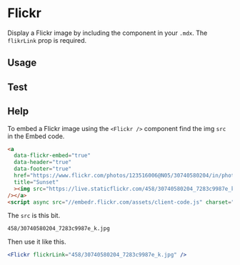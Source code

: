 

<Meta title="Components/Flickr" component={Flickr} />

# Flickr

Display a Flickr image by including the component in your `.mdx`. The `flikrLink` prop is required.

<ArgsTable of={Flickr} />

## Usage

<Canvas>
  <Story name="usage">
    <Flickr flickrLink="458/30740580204_7283c9987e_k.jpg" />
  </Story>
</Canvas>

## Test

<Canvas>
  <Story name="test">
    <Flickr flickrLink="7668/17102214925_1297c6b4d6_b.jpg" />
  </Story>
</Canvas>

## Help

<Story name="help" />

To embed a Flickr image using the `<Flickr />` component find the img `src` in the Embed code.

```html
<a
  data-flickr-embed="true"
  data-header="true"
  data-footer="true"
  href="https://www.flickr.com/photos/123516006@N05/30740580204/in/photolist-NQrvvw-x6jo9P-rMq58s-QXKf3x-qYKbuJ-QN44WS-B43xuX-E84iyH-d9WVUR-Cvdvvu-tiBRv3-NoUEMi-23Mf13i-QZ1tX1-xUXBU1-ripXpz-tdLNbN-spCQTK-Hudqfd-DFCyKN-22KD9n1-qgCP7L-24c2WZ6-RK7QPX-AZpKwi-2d4qbWD-Ck1eXd-ranHVb-BAYBKs-G9ACAJ-CHCrGV-vosLmw-DwYQvn-QSV4XU-Bkad8D-QF8GFf-s79L6o-ERMGQG-L596Ei-Q7D5DW-JzoGNT-BPaVP2-zpCDzE-zD396a-D8vtD2-sEj6Nx-DnmS36-TuEijJ-YhiQwz-22iLYzg"
  title="Sunset"
  ><img src="https://live.staticflickr.com/458/30740580204_7283c9987e_k.jpg" width="2048" height="1167" alt="Sunset"
/></a>
<script async src="//embedr.flickr.com/assets/client-code.js" charset="utf-8"></script>
```

The `src` is this bit.

```
458/30740580204_7283c9987e_k.jpg
```

Then use it like this.

```jsx
<Flickr flickrLink="458/30740580204_7283c9987e_k.jpg" />
```
